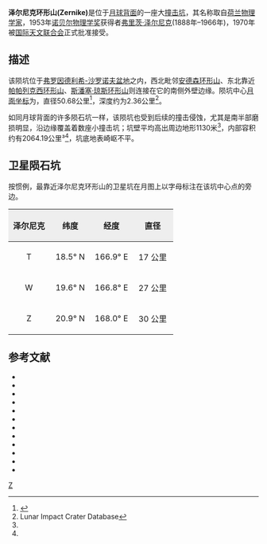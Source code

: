 {{lunar crater data|
 image=Spencer Jones W crater 2034 med.jpg|240px|
 caption=[[月球轨道器2号|月球轨道器2号]]拍摄的斜视图|
 latitude=18.34|
 N_or_S=N|
 longitude=168.4|
 E_or_W=E|
 diameter=50.68公里|
 depth=2.36公里|
 colong=192|
 eponym=[[弗里茨·泽尔尼克|弗里茨·泽尔尼克]]}}

'''泽尔尼克环形山(Zernike)'''是位于[[月球背面|月球背面]]的一座大[[撞击坑|撞击坑]]，其名称取自[[荷兰|荷兰]][[物理学家|物理学家]]，1953年[[诺贝尔物理学奖|诺贝尔物理学奖]]获得者[[弗里茨·泽尔尼克|弗里茨·泽尔尼克]](1888年–1966年)，1970年被[[国际天文联合会|国际天文联合会]]正式批准接受。

==描述==
该陨坑位于[[弗罗因德利希-沙罗诺夫盆地|弗罗因德利希-沙罗诺夫盆地]]之内，西北毗邻[[安德森环形山|安德森环形山]]、东北靠近[[帕帕列克西环形山|帕帕列克西环形山]]、[[斯潘塞·琼斯环形山|斯潘塞·琼斯环形山]]则连接在它的南侧外壁边缘。陨坑中心[[月面坐标|月面坐标]]为{{Coord|18.34|N|168.4|W|globe:Moon|nogoogle=1|noosm=1}}，直径50.68公里<ref name="IAU">{{Cite web |url=http://planetarynames.wr.usgs.gov/Feature/6724 |title=Directory of the International Astronomical Union |access-date=2016-06-29 |archive-date=2018-07-06 |archive-url=https://web.archive.org/web/20180706215146/https://planetarynames.wr.usgs.gov/Feature/6724 |dead-url=no }}</ref>，深度约为2.36公里<ref name=LICD>Lunar Impact Crater Database</ref>。

如同月球背面的许多陨石坑一样，该陨坑也受到后续的撞击侵蚀，尤其是南半部磨损明显，沿边缘覆盖着数座小撞击坑；坑壁平均高出周边地形1130米<ref name="LICD"/>，内部容积约有2064.19公里³<ref name="LICD"/>，坑底地表崎岖不平。

==卫星陨石坑==
按惯例，最靠近泽尔尼克环形山的卫星坑在月图上以字母标注在该坑中心点的旁边。

{| class="wikitable"
!width="25%" style="background:#eeeeee;" |泽尔尼克
!width="25%" style="background:#eeeeee;" |纬度
!width="25%" style="background:#eeeeee;" |经度
!width="25%" style="background:#eeeeee;" |直径
|-
|align="center"|T
|align="center"|18.5° N
|align="center"|166.9° E
|align="center"|17 公里
|-
|align="center"|W
|align="center"|19.6° N
|align="center"|166.8° E
|align="center"|27 公里
|-
|align="center"|Z
|align="center"|20.9° N
|align="center"|168.0° E
|align="center"|30 公里
|}

==参考文献==
{{reflist}}
{{refbegin}}
* {{cite book
  | last1 = Andersson
  | first1 = L. E.
  | last2 = Whitaker
  | first2 = E. A.
  | authorlink2 = Ewen Whitaker
  | date = 1982
  | title = [[NASA|NASA]] Catalogue of Lunar Nomenclature
  | publisher = NASA RP-1097
  | ref = harv
  }}
* {{cite web
  | last = Blue
  | first = Jennifer
  | date = July 25, 2007
  | title = Gazetteer of Planetary Nomenclature
  | publisher = [[United_States_Geological_Survey|USGS]]
  | url = http://planetarynames.wr.usgs.gov/
  | accessdate = 2007-08-05
  | ref = harv
  | archive-date = 2012-04-08
  | archive-url = https://www.webcitation.org/66mXDr4G9?url=http://planetarynames.wr.usgs.gov/
  | dead-url = no
  }}
* {{cite book
  | last1 = Bussey
  | first1 = B.
  | authorlink1 = Ben Bussey
  | last2 = Spudis
  | first2 = P.
  | authorlink2 = Paul Spudis
  | date = 2004
  | title = The Clementine Atlas of the Moon
  | publisher = Cambridge University Press
  | location = New York
  | isbn = 978-0-521-81528-4
  | ref = harv
  }}
* {{cite book
  | last1 = Cocks
  | first1 = Elijah E.
  | last2 = Cocks
  | first2 = Josiah C.
  | date = 1995
  | title = Who's Who on the Moon: A Biographical Dictionary of Lunar Nomenclature
  | url = https://archive.org/details/isbn_9780936389271
  | publisher = Tudor Publishers
  | isbn = 978-0-936389-27-1
  | ref = harv
  }}
* {{cite web
  | last = McDowell
  | first = Jonathan
  | date = July 15, 2007
  | url = http://host.planet4589.org/astro/lunar/
  | title = Lunar Nomenclature
  | publisher = Jonathan's Space Report
  | accessdate = 2007-10-24
  | ref = harv
  | archive-date = 2012-05-26
  | archive-url = https://www.webcitation.org/67wcYNfK3?url=http://host.planet4589.org/astro/lunar/
  | dead-url = no
  }}
* {{cite journal| last1 = Menzel| first1 = D. H.| last2 = Minnaert| first2 = M.| last3 = Levin| first3 = B.| last4 = Dollfus| first4 = A.| last5 = Bell| first5 = B.| title = Report on Lunar Nomenclature by the Working Group of Commission 17 of the IAU| doi = 10.1007/BF00171763| journal = Space Science Reviews| volume = 12| issue = 2| pages = 136–186| date = 1971| bibcode = 1971SSRv...12..136M| ref = harv}}
* {{cite book
  | first = Patrick
  | last = Moore
  | authorlink = Patrick Moore
  | date = 2001
  | title = On the Moon
  | url = https://archive.org/details/patrickmooreonmo00patr
  | publisher = Sterling Publishing Co.
  | isbn = 978-0-304-35469-6
  | ref = harv
  }}
* {{cite book
  | first = Fred W.
  | last = Price
  | date = 1988
  | title = The Moon Observer's Handbook
  | publisher = Cambridge University Press
  | isbn = 978-0-521-33500-3
  | ref = harv
  }}
* {{cite book
  | last = Rükl
  | first = Antonín
  | authorlink = Antonín Rükl
  | date = 1990
  | title = Atlas of the Moon
  | publisher = Kalmbach Books
  | isbn = 978-0-913135-17-4
  | ref = harv
  }}
* {{cite book
  | last = Webb
  | first = Rev. T. W.
  | authorlink = Thomas William Webb
  | date = 1962
  | title = Celestial Objects for Common Telescopes
  | url = https://archive.org/details/celestialobjects00webb
  | edition = 6th revised
  | publisher = Dover
  | isbn = 978-0-486-20917-3
  | ref = harv
  }}
* {{cite book
  | first = Ewen A.
  | last = Whitaker
  | authorlink = Ewen Whitaker
  | date = 1999
  | title = Mapping and Naming the Moon
  | publisher = Cambridge University Press
  | isbn = 978-0-521-62248-6
  | ref = harv
  }}
* {{cite book
  | first = Peter T.
  | last = Wlasuk
  | date = 2000
  | title = Observing the Moon
  | publisher = Springer
  | isbn = 978-1-85233-193-1
  | ref = harv
 }}
{{refend}}

[[Category:月球环形山|Z]]
{{月球環形山 (T-Z)}}